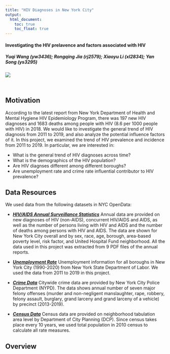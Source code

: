 ```yaml
---
title: "HIV Diagnoses in New York City"
output: 
  html_document:
    toc: true
    toc_float: true
---
```



#### **Investigating the HIV prelavence and factors associated with HIV**
##### Yuqi Wang (yw3436); Rongqing Jia (rj2579); Xiaoyu Li (xl2834); Yan Song (ys3295)

<img src="image/nyc_pic.JPG" style=:width:75%">

<br>

## **Motivation**
According to the latest report from New York Department of Health and Mental Hygiene HIV Epidemiology Program, there was 197 new HIV diagnoses and 1683 deaths among people with HIV (8.6 per 1000 people with HIV) in 2018. We would like to investigate the general trend of HIV diagnosis from 2011 to 2019, and also analyze the potential influence factors of it. In this project, we examined the trend of HIV prevalence and incidence from 2011 to 2019. In particular, we are interested in:

* What is the general trend of HIV diagnoses across time?
* What is the demographics of the HIV population? 
* Are HIV diagnses different among different boroughs? 
* Are unemployment rate and crime rate influential contributor to HIV prevalence?


## **Data Resources**
We used data from the following datasets in NYC OpenData: 

* [***HIV/AIDS Annual Surveillance Statistics***](https://www1.nyc.gov/site/doh/data/data-sets/hiv-aids-annual-surveillance-statistics.page) Annual data are provided on new diagnoses of HIV (non-AIDS), concurrent HIV/AIDS and AIDS, as well as the number of persons living with HIV and AIDS and the number of deaths among persons with HIV and AIDS. The data are shown for New York City overall and by sex, race, age, borough, area-based poverty level, risk factor, and United Hospital Fund neighborhood. All the data used in this project was extracted from 9 PDF files of the annual reports.

* [***Unemployment Rate***](https://labor.ny.gov/stats/LSLAUS.shtm) Unemployment information for all boroughs in New York City (1990-2020) from New York State Department of Labor. We used the data from 2011 to 2019 in this project.

* [***Crime Data***](https://www1.nyc.gov/site/nypd/stats/crime-statistics/historical.page) Citywide crime data are provided by New York City Police Department (NYPD). The data shows annual number of seven major felony offenses (murder and non-negligent manslaughter, rape, robbery, felony assault, burglary, grand larceny and grand larceny of a vehicle) by precinct (2013-2019).

* [***Census Data***](https://data.cityofnewyork.us/City-Government/Census-Demographics-at-the-Neighborhood-Tabulation/rnsn-acs2) Census data are provided on neighborhood tabulation area level by Department of City Planning (DCP). Since census takes place every 10 years, we used total population in 2010 census to calculate all rate measures.

## **Overview**









